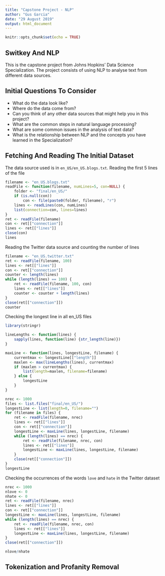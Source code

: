 ```yaml
---
title: "Capstone Project - NLP"
author: "Gus Garcia"
date: "29 August 2019"
output: html_document
---
```


```r
knitr::opts_chunk$set(echo = TRUE)
```

## Switkey And NLP

This is the capstone project from Johns Hopkins' Data Science Specialization. The project consists of using NLP to analyse text from different data sources.

## Initial Questions To Consider

* What do the data look like?
* Where do the data come from?
* Can you think of any other data sources that might help you in this project?
* What are the common steps in natural language processing?
* What are some common issues in the analysis of text data?
* What is the relationship between NLP and the concepts you have learned in the Specialization?

## Fetching And Reading The Initial Dataset

The data source used is in `en_US/en_US.blogs.txt`. Reading the first 5 lines of the file
```r
filename <- "en_US.blogs.txt"
readFile <- function(filename, numLines=5, con=NULL) {
    folder <- "final/en_US/"
    if (is.null(con))
        con <- file(paste0(folder, filename), "r")
    lines <- readLines(con, numLines)
    list(connection=con, lines=lines)
}
ret <- readFile(filename)
con <- ret[["connection"]]
lines <- ret[["lines"]]
close(con)
lines
```

Reading the Twitter data source and counting the number of lines
```r
filename <- "en_US.twitter.txt"
ret <- readFile(filename, 100)
lines <- ret[["lines"]]
con <- ret[["connection"]]
counter <- length(lines)
while (length(lines) == 100) {
    ret <- readFile(filename, 100, con)
    lines <- ret[["lines"]]
    counter <- counter + length(lines)
}
close(ret[["connection"]])
counter
```

Checking the longest line in all en_US files
```r
library(stringr)

lineLengths <- function(lines) {
    sapply(lines, function(line) {str_length(line)})
}

maxLine <- function(lines, longestLine, filename) {
    currentmax <- longestLine[["length"]]
    maxlen <- max(lineLengths(lines), currentmax)
    if (maxlen > currentmax) {
        list(length=maxlen, filename=filename)
    } else {
        longestLine
    }
}

nrec <- 1000
files <- list.files("final/en_US/")
longestLine <- list(length=0, filename="")
for (filename in files) {
    ret <- readFile(filename, nrec)
    lines <- ret[["lines"]]
    con <- ret[["connection"]]
    longestLine <- maxLine(lines, longestLine, filename)
    while (length(lines) == nrec) {
        ret <- readFile(filename, nrec, con)
        lines <- ret[["lines"]]
        longestLine <- maxLine(lines, longestLine, filename)
    }
    close(ret[["connection"]])
}
longestLine
```

Checking the occurrences of the words `love` and `hate` in the Twitter dataset
```r
nrec <- 1000
nlove <- 0
nhate <- 0
ret <- readFile(filename, nrec)
lines <- ret[["lines"]]
con <- ret[["connection"]]
longestLine <- maxLine(lines, longestLine, filename)
while (length(lines) == nrec) {
    ret <- readFile(filename, nrec, con)
    lines <- ret[["lines"]]
    longestLine <- maxLine(lines, longestLine, filename)
}
close(ret[["connection"]])

nlove/nhate
```
## Tokenization and Profanity Removal
